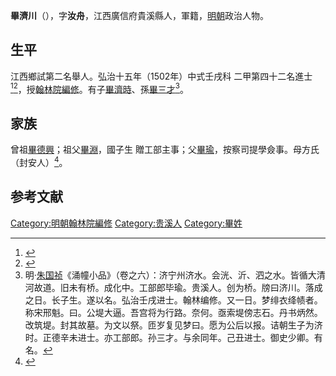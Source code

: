 {{明清人物信息框
| 姓名 = 畢濟川
| 原名 =
| 圖片名稱= 
| 圖片大小 =
| 圖片說明 = 
| 最高職務 =
| 國家 = 大明 
| 爵位 =
| 籍貫 = 江西廣信府貴溪縣
| 族裔 = 
| 字號 = 字汝舟
| 諡號 =
| 出生日期 = 生年不詳
| 出生地點 = 
| 逝世日期 = 卒年不詳 
| 逝世地點 =
| 墓葬 =
| 配偶 = 
| 親屬 = 父 [[畢瑜|畢瑜]]<br>弟 [[畢濟時|畢濟時]]，侄 [[畢三才|畢三才]]
| 出身 =
* 弘治十五年壬戌科進士出身
| 經歷 =
| 著作 =  
}}
'''畢濟川'''（{{bd|？||？|catIdx=}}），字'''汝舟'''，江西廣信府貴溪縣人，軍籍，[[明朝|明朝]]政治人物。

== 生平 ==
江西鄉試第二名舉人。弘治十五年（1502年）中式壬戌科<!---會試第四名--->二甲第四十二名進士<ref>{{Cite book|title=《皇明贡举考》卷五|last=（明）[[张朝瑞|张朝瑞]]|first=|publisher=《续修四库全书》史部第828册|year=|isbn=|location=|pages=}}</ref><ref>{{Cite book|title=贡举志五种 上|last=鲁小俊，江俊伟著|first=|publisher=武汉：武汉大学出版社|year=2009|isbn=978-7-307-07043-1|location=|pages=}}</ref>，授[[翰林院|翰林院]][[編修|編修]]。有子[[畢濟時|畢濟時]]、孫[[畢三才|畢三才]]<ref>明·[[朱国祯|朱国祯]]《涌幢小品》（卷之六）：济宁州济水。会洸、沂、泗之水。皆循大清河故道。旧未有桥。成化中。工部郎毕瑜。贵溪人。创为桥。牓曰济川。落成之日。长子生。遂以名。弘治壬戌进士。翰林编修。又一日。梦绯衣绛帻者。称宋邢魁。曰。公堤大逼。吾宫将为行路。奈何。亟索堤傍志石。丹书炳然。改筑堤。封其故墓。为文以祭。匝岁复见梦曰。愿为公后以报。诘朝生子为济时。正德辛未进士。亦工部郎。孙三才。与余同年。己丑进士。御史少卿。有名。</ref>。

== 家族 ==
曾祖[[畢德興|畢德興]]；祖父[[畢淵|畢淵]]，國子生 贈工部主事；父[[畢瑜|畢瑜]]，按察司提學僉事。母方氏（封安人）<ref>{{Cite book|title=天一阁藏明代科举录选刊 登科录 点校本|last=龚延明主编|first=|publisher=宁波出版社|year=2016|isbn=978-7-5526-2320-8|location=宁波|pages=|quote=《天一閣藏明代科舉錄選刊.登科錄》之《弘治十五年進士登科錄》}}</ref>。

==参考文献==
{{reflist}}

{{弘治十五年壬戌科殿試金榜}}

{{DEFAULTSORT:Bi畢}}
[[Category:明朝翰林院編修|Category:明朝翰林院編修]]
[[Category:贵溪人|Category:贵溪人]]
[[Category:畢姓|Category:畢姓]]